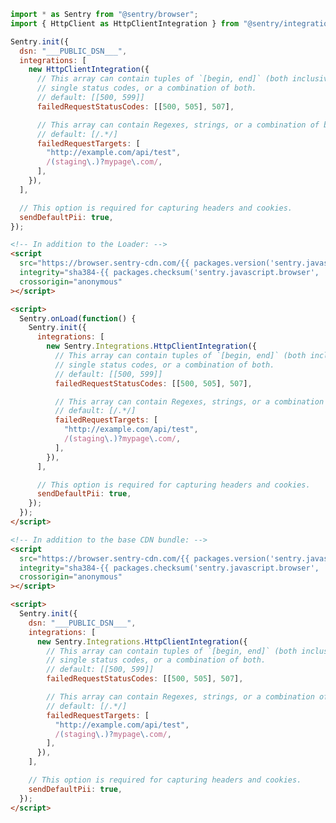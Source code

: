 ```javascript {tabTitle: ESM}
import * as Sentry from "@sentry/browser";
import { HttpClient as HttpClientIntegration } from "@sentry/integrations";

Sentry.init({
  dsn: "___PUBLIC_DSN___",
  integrations: [
    new HttpClientIntegration({
      // This array can contain tuples of `[begin, end]` (both inclusive),
      // single status codes, or a combination of both.
      // default: [[500, 599]]
      failedRequestStatusCodes: [[500, 505], 507],

      // This array can contain Regexes, strings, or a combination of both.
      // default: [/.*/]
      failedRequestTargets: [
        "http://example.com/api/test",
        /(staging\.)?mypage\.com/,
      ],
    }),
  ],

  // This option is required for capturing headers and cookies.
  sendDefaultPii: true,
});
```

```html {tabTitle: Loader}
<!-- In addition to the Loader: -->
<script
  src="https://browser.sentry-cdn.com/{{ packages.version('sentry.javascript.browser') }}/httpclient.min.js"
  integrity="sha384-{{ packages.checksum('sentry.javascript.browser', 'httpclient.min.js', 'sha384-base64') }}"
  crossorigin="anonymous"
></script>

<script>
  Sentry.onLoad(function() {
    Sentry.init({
      integrations: [
        new Sentry.Integrations.HttpClientIntegration({
          // This array can contain tuples of `[begin, end]` (both inclusive),
          // single status codes, or a combination of both.
          // default: [[500, 599]]
          failedRequestStatusCodes: [[500, 505], 507],

          // This array can contain Regexes, strings, or a combination of both.
          // default: [/.*/]
          failedRequestTargets: [
            "http://example.com/api/test",
            /(staging\.)?mypage\.com/,
          ],
        }),
      ],

      // This option is required for capturing headers and cookies.
      sendDefaultPii: true,
    });
  });
</script>
```

```html {tabTitle: CDN}
<!-- In addition to the base CDN bundle: -->
<script
  src="https://browser.sentry-cdn.com/{{ packages.version('sentry.javascript.browser') }}/httpclient.min.js"
  integrity="sha384-{{ packages.checksum('sentry.javascript.browser', 'httpclient.min.js', 'sha384-base64') }}"
  crossorigin="anonymous"
></script>

<script>
  Sentry.init({
    dsn: "___PUBLIC_DSN___",
    integrations: [
      new Sentry.Integrations.HttpClientIntegration({
        // This array can contain tuples of `[begin, end]` (both inclusive),
        // single status codes, or a combination of both.
        // default: [[500, 599]]
        failedRequestStatusCodes: [[500, 505], 507],

        // This array can contain Regexes, strings, or a combination of both.
        // default: [/.*/]
        failedRequestTargets: [
          "http://example.com/api/test",
          /(staging\.)?mypage\.com/,
        ],
      }),
    ],

    // This option is required for capturing headers and cookies.
    sendDefaultPii: true,
  });
</script>
```
